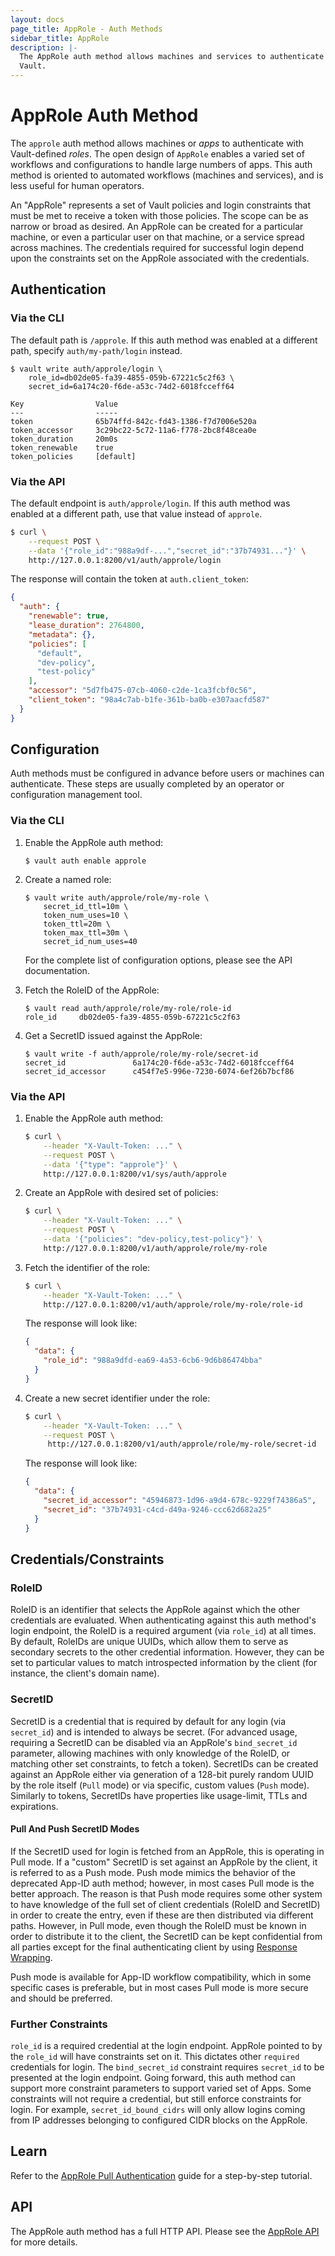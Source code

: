 ```yaml
---
layout: docs
page_title: AppRole - Auth Methods
sidebar_title: AppRole
description: |-
  The AppRole auth method allows machines and services to authenticate with
  Vault.
---
```


# AppRole Auth Method

The `approle` auth method allows machines or _apps_ to authenticate with
Vault-defined _roles_. The open design of `AppRole` enables a varied set of
workflows and configurations to handle large numbers of apps. This auth method
is oriented to automated workflows (machines and services), and is less useful
for human operators.

An "AppRole" represents a set of Vault policies and login constraints that must
be met to receive a token with those policies. The scope can be as narrow or
broad as desired. An AppRole can be created for a particular machine, or even
a particular user on that machine, or a service spread across machines. The
credentials required for successful login depend upon the constraints set on
the AppRole associated with the credentials.

## Authentication

### Via the CLI

The default path is `/approle`. If this auth method was enabled at a different
path, specify `auth/my-path/login` instead.

```text
$ vault write auth/approle/login \
    role_id=db02de05-fa39-4855-059b-67221c5c2f63 \
    secret_id=6a174c20-f6de-a53c-74d2-6018fcceff64

Key                Value
---                -----
token              65b74ffd-842c-fd43-1386-f7d7006e520a
token_accessor     3c29bc22-5c72-11a6-f778-2bc8f48cea0e
token_duration     20m0s
token_renewable    true
token_policies     [default]
```

### Via the API

The default endpoint is `auth/approle/login`. If this auth method was enabled
at a different path, use that value instead of `approle`.

```sh
$ curl \
    --request POST \
    --data '{"role_id":"988a9df-...","secret_id":"37b74931..."}' \
    http://127.0.0.1:8200/v1/auth/approle/login
```

The response will contain the token at `auth.client_token`:

```json
{
  "auth": {
    "renewable": true,
    "lease_duration": 2764800,
    "metadata": {},
    "policies": [
      "default",
      "dev-policy",
      "test-policy"
    ],
    "accessor": "5d7fb475-07cb-4060-c2de-1ca3fcbf0c56",
    "client_token": "98a4c7ab-b1fe-361b-ba0b-e307aacfd587"
  }
}
```

## Configuration

Auth methods must be configured in advance before users or machines can
authenticate. These steps are usually completed by an operator or configuration
management tool.

### Via the CLI

1. Enable the AppRole auth method:

    ```text
    $ vault auth enable approle
    ```

1. Create a named role:

    ```text
    $ vault write auth/approle/role/my-role \
        secret_id_ttl=10m \
        token_num_uses=10 \
        token_ttl=20m \
        token_max_ttl=30m \
        secret_id_num_uses=40
    ```

    For the complete list of configuration options, please see the API
    documentation.

1. Fetch the RoleID of the AppRole:

    ```text
    $ vault read auth/approle/role/my-role/role-id
    role_id     db02de05-fa39-4855-059b-67221c5c2f63
    ```

1. Get a SecretID issued against the AppRole:

    ```text
    $ vault write -f auth/approle/role/my-role/secret-id
    secret_id               6a174c20-f6de-a53c-74d2-6018fcceff64
    secret_id_accessor      c454f7e5-996e-7230-6074-6ef26b7bcf86
    ```

### Via the API

1. Enable the AppRole auth method:

    ```sh
    $ curl \
        --header "X-Vault-Token: ..." \
        --request POST \
        --data '{"type": "approle"}' \
        http://127.0.0.1:8200/v1/sys/auth/approle
    ```

1. Create an AppRole with desired set of policies:

    ```sh
    $ curl \
        --header "X-Vault-Token: ..." \
        --request POST \
        --data '{"policies": "dev-policy,test-policy"}' \
        http://127.0.0.1:8200/v1/auth/approle/role/my-role
    ```

1. Fetch the identifier of the role:

    ```sh
    $ curl \
        --header "X-Vault-Token: ..." \
        http://127.0.0.1:8200/v1/auth/approle/role/my-role/role-id
    ```

    The response will look like:

    ```json
    {
      "data": {
        "role_id": "988a9dfd-ea69-4a53-6cb6-9d6b86474bba"
      }
    }
    ```

1. Create a new secret identifier under the role:

    ```sh
    $ curl \
        --header "X-Vault-Token: ..." \
        --request POST \
         http://127.0.0.1:8200/v1/auth/approle/role/my-role/secret-id
    ```

    The response will look like:

    ```json
    {
      "data": {
        "secret_id_accessor": "45946873-1d96-a9d4-678c-9229f74386a5",
        "secret_id": "37b74931-c4cd-d49a-9246-ccc62d682a25"
      }
    }
    ```

## Credentials/Constraints

### RoleID

RoleID is an identifier that selects the AppRole against which the other
credentials are evaluated. When authenticating against this auth method's login
endpoint, the RoleID is a required argument (via `role_id`) at all times. By
default, RoleIDs are unique UUIDs, which allow them to serve as secondary
secrets to the other credential information. However, they can be set to
particular values to match introspected information by the client (for
instance, the client's domain name).

### SecretID

SecretID is a credential that is required by default for any login (via
`secret_id`) and is intended to always be secret. (For advanced usage,
requiring a SecretID can be disabled via an AppRole's `bind_secret_id`
parameter, allowing machines with only knowledge of the RoleID, or matching
other set constraints, to fetch a token). SecretIDs can be created against an
AppRole either via generation of a 128-bit purely random UUID by the role
itself (`Pull` mode) or via specific, custom values (`Push` mode). Similarly to
tokens, SecretIDs have properties like usage-limit, TTLs and expirations.

#### Pull And Push SecretID Modes

If the SecretID used for login is fetched from an AppRole, this is operating in
Pull mode. If a "custom" SecretID is set against an AppRole by the client, it
is referred to as a Push mode. Push mode mimics the behavior of the deprecated
App-ID auth method; however, in most cases Pull mode is the better approach. The
reason is that Push mode requires some other system to have knowledge of the
full set of client credentials (RoleID and SecretID) in order to create the
entry, even if these are then distributed via different paths. However, in Pull
mode, even though the RoleID must be known in order to distribute it to the
client, the SecretID can be kept confidential from all parties except for the
final authenticating client by using [Response
Wrapping](/docs/concepts/response-wrapping.html).

Push mode is available for App-ID workflow compatibility, which in some
specific cases is preferable, but in most cases Pull mode is more secure and
should be preferred.

### Further Constraints

`role_id` is a required credential at the login endpoint. AppRole pointed to by
the `role_id` will have constraints set on it. This dictates other `required`
credentials for login. The `bind_secret_id` constraint requires `secret_id` to
be presented at the login endpoint.  Going forward, this auth method can support
more constraint parameters to support varied set of Apps. Some constraints will
not require a credential, but still enforce constraints for login.  For
example, `secret_id_bound_cidrs` will only allow logins coming from IP addresses
belonging to configured CIDR blocks on the AppRole.

## Learn

Refer to the [AppRole Pull
Authentication](https://learn.hashicorp.com/vault/identity-access-management/iam-authentication)
guide for a step-by-step tutorial.

## API

The AppRole auth method has a full HTTP API. Please see the
[AppRole API](/api/auth/approle/index.html) for more
details.
